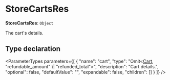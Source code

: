 
# StoreCartsRes

 **StoreCartsRes**: `Object`

The cart's details.

## Type declaration

<ParameterTypes parameters={[
  {
    "name": "cart",
    "type": "Omit&#60;[Cart](../../entities/classes/entities.Cart.mdx), \"refundable_amount\" \\| \"refunded_total\"&#62;",
    "description": "Cart details.",
    "optional": false,
    "defaultValue": "",
    "expandable": false,
    "children": []
  }
]} />

